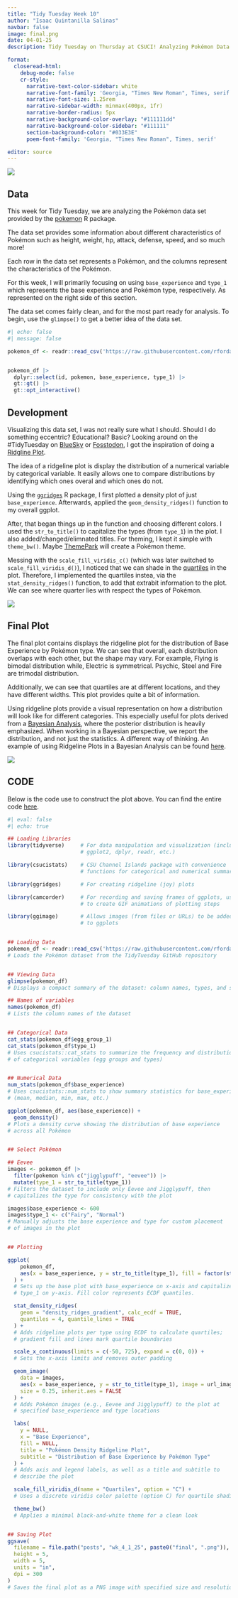 ```yaml
---
title: "Tidy Tuesday Week 10"
author: "Isaac Quintanilla Salinas"
navbar: false
image: final.png
date: 04-01-25
description: Tidy Tuesday on Thursday at CSUCI! Analyzing Pokémon Data! 

format:
  closeread-html:
    debug-mode: false
    cr-style:
      narrative-text-color-sidebar: white
      narrative-font-family: 'Georgia, "Times New Roman", Times, serif'
      narrative-font-size: 1.25rem
      narrative-sidebar-width: minmax(400px, 1fr)
      narrative-border-radius: 5px
      narrative-background-color-overlay: "#111111dd"
      narrative-background-color-sidebar: "#111111"
      section-background-color: "#033E3E"
      poem-font-family: 'Georgia, "Times New Roman", Times, serif'

editor: source
---
```



![](final.png){align="center"}

:::{.cr-section}

:::{focus-on="cr-fw"}
# Data
:::

This week for Tidy Tuesday, we are analyzing the Pokémon data set provided by the [pokemon](https://github.com/williamorim/pokemon) R package.

The data set provides some information about different characteristics of Pokémon such as height, weight, hp, attack, defense, speed, and so much more! 

Each row in the data set represents a Pokémon, and the columns represent the characteristics of the Pokémon.

For this week, I will primarily focusing on using `base_experience` and `type_1` which represents the base experience and Pokémon type, respectively. As represented on the right side of this section.

The data set comes fairly clean, and for the most part ready for analysis. To begin, use the `glimpse()` to get a better idea of the data set.


:::{#cr-fw}

```r
#| echo: false
#| message: false

pokemon_df <- readr::read_csv('https://raw.githubusercontent.com/rfordatascience/tidytuesday/main/data/2025/2025-04-01/pokemon_df.csv')


pokemon_df |> 
  dplyr::select(id, pokemon, base_experience, type_1) |> 
  gt::gt() |>
  gt::opt_interactive() 
```


:::
:::


:::{.cr-section layout="sidebar-left"}

:::{focus-on="cr-walk"}
# Development
:::

Visualizing this data set, I was not really sure what I should. Should I do something eccentric? Educational? Basic? Looking around on the #TidyTuesday on [BlueSky](https://bsky.app/hashtag/TidyTuesday) or [Fosstodon](https://fosstodon.org/tags/TidyTuesday), I got the inspiration of doing a [Ridgline Plot](https://www.data-to-viz.com/graph/ridgeline.html).

The idea of a ridgeline plot is display the distribution of a numerical variable by categorical variable. It easily allows one to compare distributions by identifying which ones overal and which ones do not.

Using the [`ggridges`](https://wilkelab.org/ggridges/articles/introduction.html) R package, I first plotted a density plot of just `base_experience`. Afterwards, applied the   `geom_density_ridges()` function to my overall ggplot.

After, that began things up in the function and choosing different colors. I used the `str_to_title()` to capitalize the types (from `type_1`) in the plot. I also added/changed/elimnated titles. For theming, I kept it simple with `theme_bw()`. Maybe [ThemePark](https://github.com/MatthewBJane/ThemePark) will create a Pokémon theme.

Messing with the `scale_fill_viridis_c()` (which was later switched to `scale_fill_viridis_d()`), I noticed that we can shade in the [quartiles](https://en.wikipedia.org/wiki/Quartile) in the plot. Therefore, I implemented the quartiles instea, via the `stat_density_ridges()` function, to add that extrabit information to the plot. We can see where quarter lies with respect the types of Pokémon.


:::{#cr-walk}
![](final.gif)
:::
:::



:::{.cr-section layout="sidebar-left"}

:::{focus-on="cr-twilight"}
# Final Plot
:::

The final plot contains displays the ridgeline plot for the distribution of Base Experience by Pokémon type. We can see that overall, each distribution overlaps with each other, but the shape may vary. For example, Flying is bimodal distribution while, Electric is symmetrical. Psychic, Steel and Fire are trimodal distribution.

Additionally, we can see that quartiles are at different locations, and they have different widths. This plot provides quite a bit of information.

Using ridgeline plots provide a visual representation on how a distribution will look like for different categories. This especially useful for plots derived from a [Bayesian Analysis](http://en.wikipedia.org/wiki/Bayesian_inference), where the posterior distribution is heavily emphasized. When working in a Bayesian perspective, we report the distribution, and not just the statistics. A different way of thinking. An example of using Ridgeline Plots in a Bayesian Analysis can be found [here](https://academic.oup.com/icb/article/64/2/354/7688460).

:::{#cr-twilight}
![](final.png)
:::
:::


## CODE

Below is the code use to construct the plot above. You can find the entire code [here](https://github.com/inqs909/ttw/blob/main/posts/wk_4_1_25/plot_code.R).




```r
#| eval: false
#| echo: true

## Loading Libraries
library(tidyverse)     # For data manipulation and visualization (includes 
                       # ggplot2, dplyr, readr, etc.)

library(csucistats)    # CSU Channel Islands package with convenience 
                       # functions for categorical and numerical summaries

library(ggridges)      # For creating ridgeline (joy) plots

library(camcorder)     # For recording and saving frames of ggplots, used 
                       # to create GIF animations of plotting steps

library(ggimage)       # Allows images (from files or URLs) to be added 
                       # to ggplots


## Loading Data
pokemon_df <- readr::read_csv('https://raw.githubusercontent.com/rfordatascience/tidytuesday/main/data/2025/2025-04-01/pokemon_df.csv')
# Loads the Pokémon dataset from the TidyTuesday GitHub repository


## Viewing Data
glimpse(pokemon_df)
# Displays a compact summary of the dataset: column names, types, and sample data

## Names of variables
names(pokemon_df)
# Lists the column names of the dataset


## Categorical Data
cat_stats(pokemon_df$egg_group_1)
cat_stats(pokemon_df$type_1)
# Uses csucistats::cat_stats to summarize the frequency and distribution 
# of categorical variables (egg groups and types)


## Numerical Data
num_stats(pokemon_df$base_experience)
# Uses csucistats::num_stats to show summary statistics for base_experience 
# (mean, median, min, max, etc.)

ggplot(pokemon_df, aes(base_experience)) + 
  geom_density()
# Plots a density curve showing the distribution of base experience 
# across all Pokémon


## Select Pokémon

## Eevee
images <- pokemon_df |> 
  filter(pokemon %in% c("jigglypuff", "eevee")) |> 
  mutate(type_1 = str_to_title(type_1))
# Filters the dataset to include only Eevee and Jigglypuff, then 
# capitalizes the type for consistency with the plot

images$base_experience <- 600
images$type_1 <- c("Fairy", "Normal")
# Manually adjusts the base experience and type for custom placement 
# of images in the plot


## Plotting 

ggplot(
    pokemon_df, 
    aes(x = base_experience, y = str_to_title(type_1), fill = factor(stat(quantile)))
  ) +
  # Sets up the base plot with base_experience on x-axis and capitalized 
  # type_1 on y-axis. Fill color represents ECDF quantiles.

  stat_density_ridges(
    geom = "density_ridges_gradient", calc_ecdf = TRUE,
    quantiles = 4, quantile_lines = TRUE
  ) +
  # Adds ridgeline plots per type using ECDF to calculate quartiles; 
  # gradient fill and lines mark quartile boundaries

  scale_x_continuous(limits = c(-50, 725), expand = c(0, 0)) +
  # Sets the x-axis limits and removes outer padding

  geom_image(
    data = images,
    aes(x = base_experience, y = str_to_title(type_1), image = url_image),
    size = 0.25, inherit.aes = FALSE
  ) + 
  # Adds Pokémon images (e.g., Eevee and Jigglypuff) to the plot at 
  # specified base_experience and type locations

  labs(
    y = NULL,
    x = "Base Experience",
    fill = NULL,
    title = "Pokémon Density Ridgeline Plot",
    subtitle = "Distribution of Base Experience by Pokémon Type"
  ) +
  # Adds axis and legend labels, as well as a title and subtitle to 
  # describe the plot

  scale_fill_viridis_d(name = "Quartiles", option = "C") +
  # Uses a discrete viridis color palette (option C) for quartile shading

  theme_bw()
  # Applies a minimal black-and-white theme for a clean look


## Saving Plot
ggsave(
  filename = file.path("posts", "wk_4_1_25", paste0("final", ".png")),
  height = 5,
  width = 5,
  units = "in",
  dpi = 300
)
# Saves the final plot as a PNG image with specified size and resolution



```
